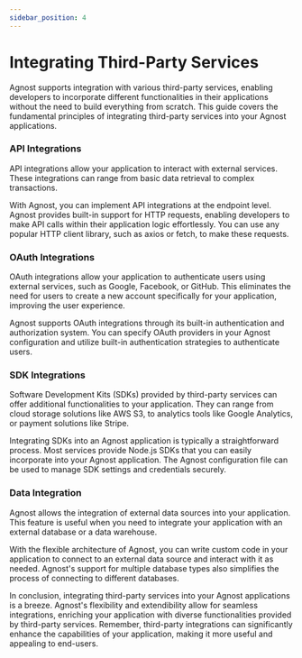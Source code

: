 ```yaml
---
sidebar_position: 4
---
```



# Integrating Third-Party Services

Agnost supports integration with various third-party services, enabling
developers to incorporate different functionalities in their applications
without the need to build everything from scratch. This guide covers the
fundamental principles of integrating third-party services into your Agnost
applications.

### API Integrations

API integrations allow your application to interact with external services.
These integrations can range from basic data retrieval to complex transactions.

With Agnost, you can implement API integrations at the endpoint level. Agnost
provides built-in support for HTTP requests, enabling developers to make API
calls within their application logic effortlessly. You can use any popular HTTP
client library, such as axios or fetch, to make these requests.

### OAuth Integrations

OAuth integrations allow your application to authenticate users using external
services, such as Google, Facebook, or GitHub. This eliminates the need for
users to create a new account specifically for your application, improving the
user experience.

Agnost supports OAuth integrations through its built-in authentication and
authorization system. You can specify OAuth providers in your Agnost
configuration and utilize built-in authentication strategies to authenticate
users.

### SDK Integrations

Software Development Kits (SDKs) provided by third-party services can offer
additional functionalities to your application. They can range from cloud
storage solutions like AWS S3, to analytics tools like Google Analytics, or
payment solutions like Stripe.

Integrating SDKs into an Agnost application is typically a straightforward
process. Most services provide Node.js SDKs that you can easily incorporate into
your Agnost application. The Agnost configuration file can be used to manage SDK
settings and credentials securely.

### Data Integration

Agnost allows the integration of external data sources into your application.
This feature is useful when you need to integrate your application with an
external database or a data warehouse.

With the flexible architecture of Agnost, you can write custom code in your
application to connect to an external data source and interact with it as
needed. Agnost's support for multiple database types also simplifies the process
of connecting to different databases.

In conclusion, integrating third-party services into your Agnost applications is
a breeze. Agnost's flexibility and extendibility allow for seamless
integrations, enriching your application with diverse functionalities provided
by third-party services. Remember, third-party integrations can significantly
enhance the capabilities of your application, making it more useful and
appealing to end-users.
